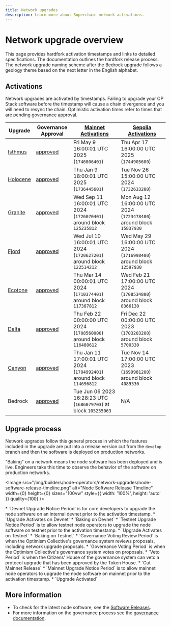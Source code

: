 ```yaml
---
title: Network upgrades
description: Learn more about Superchain network activations.
---
```






# Network upgrade overview

This page provides hardfork activation timestamps and links to detailed specifications.
The documentation outlines the hardfork release process.
The network upgrade naming scheme after the Bedrock upgrade follows a geology theme based on the next letter in the English alphabet.

## Activations

Network upgrades are activated by timestamps. Failing to upgrade your OP Stack software before the timestamp will cause a chain divergence and you will need to resync the chain. Optimistic activation times refer to times that are pending governance approval.

| Upgrade                                                                                                   | Governance Approval                                                                                                          | [Mainnet Activations](https://github.com/ethereum-optimism/superchain-registry/blob/main/superchain/configs/mainnet/superchain.toml) | [Sepolia Activations](https://github.com/ethereum-optimism/superchain-registry/blob/main/superchain/configs/sepolia/superchain.toml) |
| --------------------------------------------------------------------------------------------------------- | ---------------------------------------------------------------------------------------------------------------------------- | ------------------------------------------------------------------------------------------------------------------------------------ | ------------------------------------------------------------------------------------------------------------------------------------ |
| [Isthmus](https://specs.optimism.io/protocol/isthmus/overview.html?utm_source=op-docs\&utm_medium=docs)   | [approved](https://vote.optimism.io/proposals/8705916809146420472067303211131851783087744913535435360574720946039078686841)  | Fri May 9 16:00:01 UTC 2025 (`1746806401`)                                                                                           | Thu Apr 17 16:00:00 UTC 2025 (`1744905600`)                                                                                          |
| [Holocene](https://specs.optimism.io/protocol/holocene/overview.html?utm_source=op-docs\&utm_medium=docs) | [approved](https://vote.optimism.io/proposals/20127877429053636874064552098716749508236019236440427814457915785398876262515) | Thu Jan 9 18:00:01 UTC 2025  (`1736445601`)                                                                                          | Tue Nov 26 15:00:00 UTC 2024 (`1732633200`)                                                                                          |
| [Granite](https://specs.optimism.io/protocol/granite/overview.html?utm_source=op-docs\&utm_medium=docs)   | [approved](https://gov.optimism.io/t/upgrade-proposal-10-granite-network-upgrade/8733)                                       | Wed Sep 11 16:00:01 UTC 2024 (`1726070401`) around block `125235812`                                                                 | Mon Aug 12 16:00:00 UTC 2024 (`1723478400`) around block `15837930`                                                                  |
| [Fjord](https://specs.optimism.io/protocol/fjord/overview.html?utm_source=op-docs\&utm_medium=docs)       | [approved](https://gov.optimism.io/t/upgrade-proposal-9-fjord-network-upgrade/8236)                                          | Wed Jul 10 16:00:01 UTC 2024 (`1720627201`) around block `122514212`                                                                 | Wed May 29 16:00:00 UTC 2024 (`1716998400`) around block `12597930`                                                                  |
| [Ecotone](https://specs.optimism.io/protocol/ecotone/overview.html?utm_source=op-docs\&utm_medium=docs)   | [approved](https://gov.optimism.io/t/upgrade-proposal-5-ecotone-network-upgrade/7669)                                        | Thu Mar 14 00:00:01 UTC 2024 (`1710374401`) around block `117387812`                                                                 | Wed Feb 21 17:00:00 UTC 2024 (`1708534800`) around block `8366130`                                                                   |
| [Delta](https://specs.optimism.io/protocol/delta/overview.html?utm_source=op-docs\&utm_medium=docs)       | [approved](https://gov.optimism.io/t/final-upgrade-proposal-3-delta-network-upgrade/7310)                                    | Thu Feb 22 00:00:00 UTC 2024 (`1708560000`) around block `116480612`                                                                 | Fri Dec 22 00:00:00 UTC 2023 (`1703203200`) around block `5700330`                                                                   |
| [Canyon](https://specs.optimism.io/protocol/canyon/overview.html?utm_source=op-docs\&utm_medium=docs)     | [approved](https://gov.optimism.io/t/final-upgrade-proposal-2-canyon-network-upgrade/7088)                                   | Thu Jan 11 17:00:01 UTC 2024 (`1704992401`) around block `114696812`                                                                 | Tue Nov 14 17:00:00 UTC 2023 (`1699981200`) around block `4089330`                                                                   |
| Bedrock                                                                                                   | [approved](https://gov.optimism.io/t/final-upgrade-1-bedrock-protocol-upgrade-v2/5548)                                       | Tue Jun 06 2023 16:28:23 UTC (`1686079703`) at block `105235063`                                                                     | N/A                                                                                                                                  |

## Upgrade process

Network upgrades follow this general process in which the features included in
the upgrade are put into a release version cut from the `develop` branch and
then the software is deployed on production networks.

<Info>
  "Baking" on a network means the node software has been deployed and is live.
  Engineers take this time to observe the behavior of the software on
  production networks.
</Info>

<Image src="/img/builders/node-operators/network-upgrades/node-software-release-timeline.png" alt="Node Software Release Timeline" width={0} height={0} sizes="100vw" style={{ width: '100%', height: 'auto' }} quality={100} />

<Steps>
  <Step title="Devnet">
  *   `Devnet Upgrade Notice Period` is for core developers to upgrade the
        node software on an internal devnet prior to the activation timestamp.
    *   `Upgrade Activates on Devnet`
    *   `Baking on Devnet`
  </Step>

  <Step title="Testnet">
  *   `Testnet Upgrade Notice Period` is to allow testnet node operators to
        upgrade the node software on testnet prior to the activation timestamp.
    *   `Upgrade Activates on Testnet`
    *   `Baking on Testnet`
  </Step>

  <Step title="Mainnet">
  *   `Governance Voting Review Period` is when the Optimism Collective's
        governance system reviews proposals, including network upgrade proposals.
    *   `Governance Voting Period` is when the Optimism Collective's governance
        system votes on proposals.
    *   `Veto Period` is when the Citizens' House of the governance system can
        veto a protocol upgrade that has been approved by the Token House.
    *   `Cut Mainnet Release`
    *   `Mainnet Upgrade Notice Period` is to allow mainnet node operators to
        upgrade the node software on mainnet prior to the activation timestamp.
    *   `Upgrade Activated`
  </Step>
</Steps>

## More information

*   To check for the latest node software, see the [Software Releases](/operators/node-operators/releases).
*   For more information on the governance process see the [governance documentation](https://community.optimism.io/docs/governance/?utm_source=op-docs\&utm_medium=docs).
